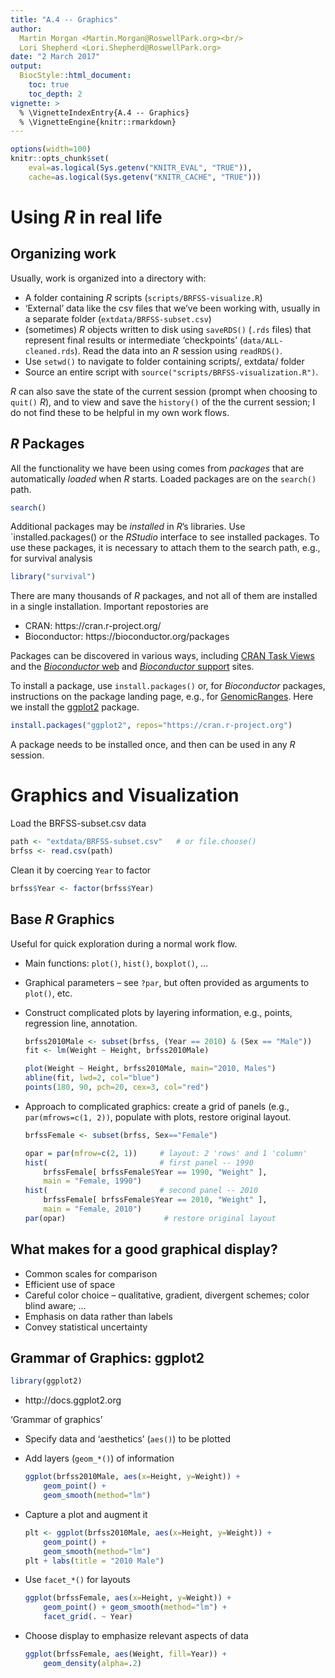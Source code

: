 ```yaml
---
title: "A.4 -- Graphics"
author:
  Martin Morgan <Martin.Morgan@RoswellPark.org><br/>
  Lori Shepherd <Lori.Shepherd@RoswellPark.org>
date: "2 March 2017"
output:
  BiocStyle::html_document:
    toc: true
    toc_depth: 2
vignette: >
  % \VignetteIndexEntry{A.4 -- Graphics}
  % \VignetteEngine{knitr::rmarkdown}
---
```


```r
options(width=100)
knitr::opts_chunk$set(
    eval=as.logical(Sys.getenv("KNITR_EVAL", "TRUE")),
    cache=as.logical(Sys.getenv("KNITR_CACHE", "TRUE")))
```

# Using _R_ in real life

## Organizing work

Usually, work is organized into a directory with:

- A folder containing _R_ scripts (`scripts/BRFSS-visualize.R`)
- 'External' data like the csv files that we've been working with,
  usually in a separate folder (`extdata/BRFSS-subset.csv`)
- (sometimes) _R_ objects written to disk using `saveRDS()` (`.rds`
  files) that represent final results or intermediate 'checkpoints'
  (`data/ALL-cleaned.rds`). Read the data into an _R_ session using
  `readRDS()`.
- Use `setwd()` to navigate to folder containing scripts/, extdata/ folder
- Source an entire script with `source("scripts/BRFSS-visualization.R")`.
  
_R_ can also save the state of the current session (prompt when
choosing to `quit()` _R_), and to view and save the `history()` of the
the current session; I do not find these to be helpful in my own work
flows.

## _R_ Packages

All the functionality we have been using comes from _packages_
that are automatically _loaded_ when _R_ starts. Loaded packages are on
the `search()` path.

```r
search()
```

Additional packages may be _installed_ in _R_'s libraries. Use
`installed.packages() or the _RStudio_ interface to see installed
packages. To use these packages, it is necessary to attach them to the
search path, e.g., for survival analysis

```r
library("survival")
```

There are many thousands of _R_ packages, and not all of them are
installed in a single installation. Important repostories are

- CRAN: https://cran.r-project.org/
- Bioconductor: https://bioconductor.org/packages

Packages can be discovered in various ways, including
[CRAN Task Views][] and the [_Bioconductor_ web][] and
[_Bioconductor_ support][] sites.

To install a package, use `install.packages()` or, for _Bioconductor_
packages, instructions on the package landing page, e.g., for
[GenomicRanges][]. Here we install the [ggplot2][] package.

```r
install.packages("ggplot2", repos="https://cran.r-project.org")
```

A package needs to be installed once, and then can be used in any _R_
session.

[CRAN Task Views]: https://cran.r-project.org/web/views/
[_Bioconductor_ web]: https://bioconductor.org
[_Bioconductor_ support]: https://support.bioconductor.org
[GenomicRanges]: https://bioconductor.org/packages/GenomicRanges
[ggplot2]: https://cran.r-project.org/package=ggplot2

# Graphics and Visualization

Load the BRFSS-subset.csv data

<!--
```r
path <- system.file(package="RIntro.RPCI.Jan2017", "extdata", "BRFSS-subset.csv")
brfss <- read.csv(path)
```
-->

```r
path <- "extdata/BRFSS-subset.csv"   # or file.choose()
brfss <- read.csv(path)
```

Clean it by coercing `Year` to factor

```r
brfss$Year <- factor(brfss$Year)
```

## Base _R_ Graphics

Useful for quick exploration during a normal work flow.

- Main functions: `plot()`, `hist()`, `boxplot()`, ...
- Graphical parameters -- see `?par`, but often provided as arguments
  to `plot()`, etc.
- Construct complicated plots by layering information, e.g., points,
  regression line, annotation.
  
    ```r
    brfss2010Male <- subset(brfss, (Year == 2010) & (Sex == "Male"))
    fit <- lm(Weight ~ Height, brfss2010Male)
  
    plot(Weight ~ Height, brfss2010Male, main="2010, Males")
    abline(fit, lwd=2, col="blue")
    points(180, 90, pch=20, cex=3, col="red")
    ```

- Approach to complicated graphics: create a grid of panels (e.g.,
  `par(mfrows=c(1, 2))`, populate with plots, restore original layout.
  
    ```r
    brfssFemale <- subset(brfss, Sex=="Female")
    
    opar = par(mfrow=c(2, 1))     # layout: 2 'rows' and 1 'column'
    hist(                         # first panel -- 1990
        brfssFemale[ brfssFemale$Year == 1990, "Weight" ],
        main = "Female, 1990")
    hist(                         # second panel -- 2010
        brfssFemale[ brfssFemale$Year == 2010, "Weight" ],
        main = "Female, 2010")
    par(opar)                      # restore original layout
    ```

## What makes for a good graphical display?

- Common scales for comparison
- Efficient use of space
- Careful color choice -- qualitative, gradient, divergent schemes;
  color blind aware; ...
- Emphasis on data rather than labels
- Convey statistical uncertainty

## Grammar of Graphics: ggplot2

```r
library(ggplot2)
```

- http://docs.ggplot2.org

'Grammar of graphics'

- Specify data and 'aesthetics' (`aes()`) to be plotted
- Add layers (`geom_*()`) of information

    ```r
    ggplot(brfss2010Male, aes(x=Height, y=Weight)) +
        geom_point() +
        geom_smooth(method="lm")
    ```
    
- Capture a plot and augment it

    ```r
    plt <- ggplot(brfss2010Male, aes(x=Height, y=Weight)) +
        geom_point() +
        geom_smooth(method="lm")
    plt + labs(title = "2010 Male")
    ```
    
- Use `facet_*()` for layouts

    ```r
    ggplot(brfssFemale, aes(x=Height, y=Weight)) +
        geom_point() + geom_smooth(method="lm") +
        facet_grid(. ~ Year)
    ```
        
- Choose display to emphasize relevant aspects of data

    ```r
    ggplot(brfssFemale, aes(Weight, fill=Year)) +
        geom_density(alpha=.2)
    ```
